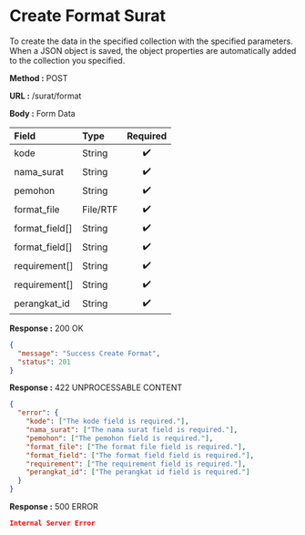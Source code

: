 
# Create Format Surat

To create the data in the specified collection with the specified parameters.
When a JSON object is saved, the object properties are automatically added to the collection you specified.

**Method :** <Badge variant="success">POST</Badge>

**URL :** <Badge variant="dark">/surat/format</Badge>

**Body :** <Badge variant="purple">Form Data</Badge>

| Field          | Type     | Required |
| :---------     | :------- | :------: |
| kode           | String   |    ✔️    |
| nama_surat     | String   |    ✔️    |
| pemohon        | String   |    ✔️    |
| format_file    | File/RTF |    ✔️    |
| format_field[] | String   |    ✔️    |
| format_field[] | String   |    ✔️    |
| requirement[]  | String   |    ✔️    |
| requirement[]  | String   |    ✔️    |
| perangkat_id   | String   |    ✔️    |

**Response :** <BadgeOutline variant="success">200 OK</BadgeOutline>

```json
{
  "message": "Success Create Format",
  "status": 201
}
```

**Response :** <BadgeOutline variant="info">422 UNPROCESSABLE CONTENT</BadgeOutline>

```json
{
  "error": {
    "kode": ["The kode field is required."],
    "nama_surat": ["The nama surat field is required."],
    "pemohon": ["The pemohon field is required."],
    "format_file": ["The format file field is required."],
    "format_field": ["The format field field is required."],
    "requirement": ["The requirement field is required."],
    "perangkat_id": ["The perangkat id field is required."]
  }
}
```

**Response :** <BadgeOutline variant="danger">500 ERROR</BadgeOutline>

```json
Internal Server Error
```
